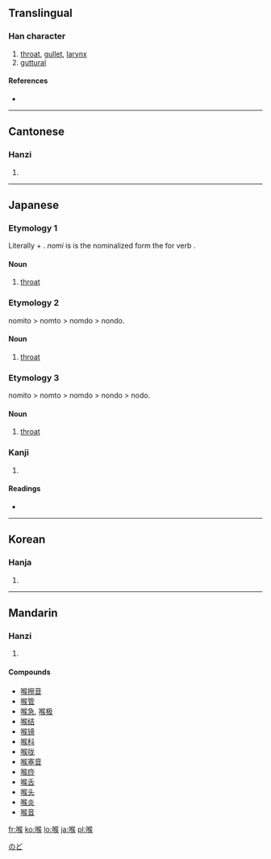 ==Translingual==

===Han character===
{{Han char|rn=30|rad=口|as=09|sn=12|four=6703<sub>4</sub>|canj=口人弓大 (RONK)}}

# [[throat]], [[gullet]], [[larynx]]
# [[guttural]]

====References====
* {{Han ref|kx=0197.310|dkj=03913|dj=0419.080|hdz=10657.040|uh=5589|ud=21897|bh=B3EF|bd=46063}}

----

==Cantonese==

===Hanzi===
{{yue-hanzi|jyut=|y=hau4}}

# {{defn|Cantonese}}

----

==Japanese==

===Etymology 1===

Literally {{term|sc=Jpan|飲み|tr=nomi||drink}} + {{term|sc=Jpan|門|tr=to||passage}}. ''nomi'' is is the nominalized form the for verb {{term|sc=Jpan|飲む|tr=nomu||to drink}}.

====Noun====
{{ja-noun|k|hira=のみと|rom=nomito}}

# [[throat]]

===Etymology 2===

nomito > nomto > nomdo > nondo.

====Noun====
{{ja-noun|k|hira=のんど|rom=nondo}}

# [[throat]]

===Etymology 3===

nomito > nomto > nomdo > nondo > nodo.

====Noun====
{{ja-noun|k|hira=のど|rom=nodo}}

# [[throat]]

===Kanji===
{{ja-kanji|grade=|rs=口09}}

# {{defn|Japanese}}

====Readings====
* {{ja-readings|on=[[こう]] (kō)|kun=[[のど]] (nodo)}}

[[Category:ja:Anatomy|のど]]

----

==Korean==

===Hanja===
{{ko-hanja|hangeul=[[후]]|rv=hu|mr=hu}}

# {{defn|Korean}}

----

==Mandarin==

===Hanzi===
{{cmn-hanzi|pin=[[hóu]] ([[hou2]])|wg=hou<sup>2</sup>}}

# {{defn|Mandarin}}

====Compounds====
* [[喉擦音]]
* [[喉管]]
* [[喉急]], [[喉极]]
* [[喉结]]
* [[喉镜]]
* [[喉科]]
* [[喉咙]]
* [[喉塞音]]
* [[喉痧]]
* [[喉舌]]
* [[喉头]]
* [[喉炎]]
* [[喉音]]

[[fr:喉]]
[[ko:喉]]
[[lo:喉]]
[[ja:喉]]
[[pl:喉]]